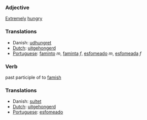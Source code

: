 ===Adjective===

[[Extreme]]ly [[hungry]]

===Translations===
* Danish: [[udhungret]]
*[[Dutch]]: [[uitgehongerd]]
*[[Portuguese]]: [[faminto]] ''m'', [[faminta]] ''f'', [[esfomeado]] ''m'', [[esfomeada]] ''f''

===Verb===

past participle of to [[famish]]

===Translations===
* Danish: [[sultet]]
*[[Dutch]]: [[uitgehongerd]]
*[[Portuguese]]: [[esfomeado]]